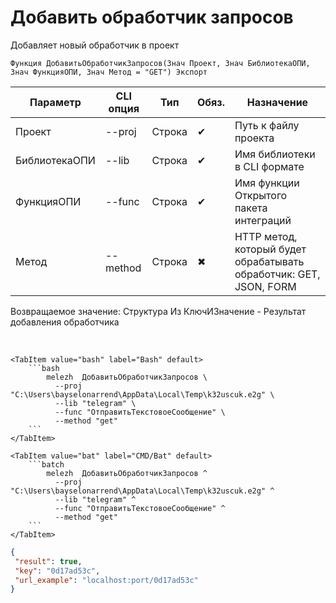 ﻿---
sidebar_position: 1
description: Добавить обработчик запросов и другие функции для работы с Melezh в Открытом пакете интеграций - бесплатной open-source библиотеке интеграций для 1С:Предприятие 8, OneScript и CLI
keywords: [1C, 1С, 1С:Предприятие, 1С:Предприятие 8.3, API, Интеграция, Сервисы, Обмен, OneScript, CLI]
---


# Добавить обработчик запросов
 Добавляет новый обработчик в проект



`Функция ДобавитьОбработчикЗапросов(Знач Проект, Знач БиблиотекаОПИ, Знач ФункцияОПИ, Знач Метод = "GET") Экспорт`

  | Параметр | CLI опция | Тип | Обяз. | Назначение |
  |-|-|-|-|-|
  | Проект | --proj | Строка | &#x2714; | Путь к файлу проекта |
  | БиблиотекаОПИ | --lib | Строка | &#x2714; | Имя библиотеки в CLI формате |
  | ФункцияОПИ | --func | Строка | &#x2714; | Имя функции Открытого пакета интеграций |
  | Метод | --method | Строка | &#x2716; | HTTP метод, который будет обрабатывать обработчик: GET, JSON, FORM |

  
  Возвращаемое значение:   Структура Из КлючИЗначение - Результат добавления обработчика

<br/>



    

 <Tabs>
  
    <TabItem value="bash" label="Bash" default>
        ```bash
            melezh  ДобавитьОбработчикЗапросов \
              --proj "C:\Users\bayselonarrend\AppData\Local\Temp\k32uscuk.e2g" \
              --lib "telegram" \
              --func "ОтправитьТекстовоеСообщение" \
              --method "get"
        ```
    </TabItem>
  
    <TabItem value="bat" label="CMD/Bat" default>
        ```batch
            melezh  ДобавитьОбработчикЗапросов ^
              --proj "C:\Users\bayselonarrend\AppData\Local\Temp\k32uscuk.e2g" ^
              --lib "telegram" ^
              --func "ОтправитьТекстовоеСообщение" ^
              --method "get"
        ```
    </TabItem>
</Tabs>

```json title="Результат"
{
 "result": true,
 "key": "0d17ad53c",
 "url_example": "localhost:port/0d17ad53c"
}
```
